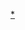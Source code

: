 {{Navbox
| name  = 氣象廳組織
| title = {{Flagicon|Japan}} [[氣象廳 (日本)|氣象廳]]
| group1 = [[管區氣象台]]
| list1 = [[札幌管區氣象台]] - [[仙台管區氣象台]] - [[東京管區氣象台]] - [[大阪管區氣象台]] - [[福岡管區氣象台]] - [[沖繩氣象台]]
| group2 = [[設施等機關]]
| list2 = [[氣象研究所]] - [[氣象衛星]] - [[高層氣象台]] - [[氣象廳地磁氣觀測所|地磁氣觀測所]] - [[氣象大學校]] - [[日本海海洋气象中心]]
| group3 = 關連項目
| list3 = [[氣象台]] - [[地方氣象台]] - [[航空地方氣象台]] - [[AMeDAS]] - [[COSMETS]]
}}
<noinclude>[[Category:日本氣象廳|*]]</noinclude>
